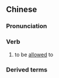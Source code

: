 ==Chinese==
{{zh-forms}}

===Pronunciation===
{{zh-pron
|m=yóude
|c=jau4-2 dak1
|cat=v
}}

===Verb===
{{zh-verb}}

# to be [[allowed]] to

===Derived terms===
{{zh-der|不由得}}